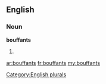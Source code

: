 ==English==

===Noun===
'''bouffants'''

# {{plural of|[[bouffant]]}}

[[Category:English plurals]]

[[ar:bouffants]]
[[fr:bouffants]]
[[my:bouffants]]